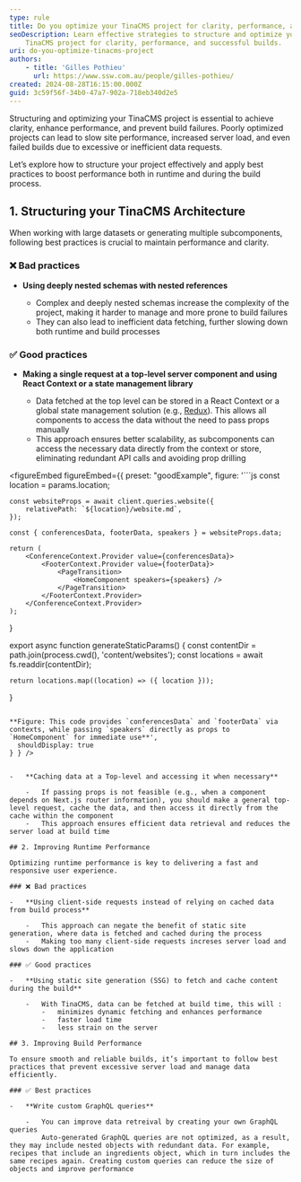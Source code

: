 ```yaml
---
type: rule
title: Do you optimize your TinaCMS project for clarity, performance, and reliable builds?
seoDescription: Learn effective strategies to structure and optimize your
    TinaCMS project for clarity, performance, and successful builds.
uri: do-you-optimize-tinacms-project
authors:
    - title: 'Gilles Pothieu'
      url: https://www.ssw.com.au/people/gilles-pothieu/
created: 2024-08-28T16:15:00.000Z
guid: 3c59f56f-34b0-47a7-902a-718eb340d2e5
---
```


Structuring and optimizing your TinaCMS project is essential to achieve clarity, enhance performance, and prevent build failures. Poorly optimized projects can lead to slow site performance, increased server load, and even failed builds due to excessive or inefficient data requests.

Let’s explore how to structure your project effectively and apply best practices to boost performance both in runtime and during the build process.
## 1. Structuring your TinaCMS Architecture

When working with large datasets or generating multiple subcomponents, following best practices is crucial to maintain performance and clarity.

### ❌ Bad practices

-   **Using deeply nested schemas with nested references**

    -   Complex and deeply nested schemas increase the complexity of the project, making it harder to manage and more prone to build failures
    -   They can also lead to inefficient data fetching, further slowing down both runtime and build processes

### ✅ Good practices

-   **Making a single request at a top-level server component and using React Context or a state management library**

    -   Data fetched at the top level can be stored in a React Context or a global state management solution (e.g., [Redux](https://redux.js.org/)). This allows all components to access the data without the need to pass props manually
    -   This approach ensures better scalability, as subcomponents can access the necessary data directly from the context or store, eliminating redundant API calls and avoiding prop drilling

<figureEmbed figureEmbed={{
  preset: "goodExample",
  figure: '```js
    const location = params.location;

    const websiteProps = await client.queries.website({
        relativePath: `${location}/website.md`,
    });

    const { conferencesData, footerData, speakers } = websiteProps.data;

    return (
        <ConferenceContext.Provider value={conferencesData}>
            <FooterContext.Provider value={footerData}>
                <PageTransition>
                    <HomeComponent speakers={speakers} />
                </PageTransition>
            </FooterContext.Provider>
        </ConferenceContext.Provider>
    );
}

export async function generateStaticParams() {
    const contentDir = path.join(process.cwd(), \'content/websites\');
    const locations = await fs.readdir(contentDir);

    return locations.map((location) => ({ location }));
}
```

**Figure: This code provides `conferencesData` and `footerData` via contexts, while passing `speakers` directly as props to `HomeComponent` for immediate use**',
  shouldDisplay: true
} } />


-   **Caching data at a Top-level and accessing it when necessary**

    -   If passing props is not feasible (e.g., when a component depends on Next.js router information), you should make a general top-level request, cache the data, and then access it directly from the cache within the component
    -   This approach ensures efficient data retrieval and reduces the server load at build time

## 2. Improving Runtime Performance

Optimizing runtime performance is key to delivering a fast and responsive user experience.

### ❌ Bad practices

-   **Using client-side requests instead of relying on cached data from build process**

    -   This approach can negate the benefit of static site generation, where data is fetched and cached during the process
    -   Making too many client-side requests increses server load and slows down the application

### ✅ Good practices

-   **Using static site generation (SSG) to fetch and cache content during the build**

    -   With TinaCMS, data can be fetched at build time, this will :
        -   minimizes dynamic fetching and enhances performance
        -   faster load time
        -   less strain on the server

## 3. Improving Build Performance

To ensure smooth and reliable builds, it’s important to follow best practices that prevent excessive server load and manage data efficiently.

### ✅ Best practices

-   **Write custom GraphQL queries**

    -   You can improve data retreival by creating your own GraphQL queries
        Auto-generated GraphQL queries are not optimized, as a result, they may include nested objects with redundant data. For example, recipes that include an ingredients object, which in turn includes the same recipes again. Creating custom queries can reduce the size of objects and improve performance